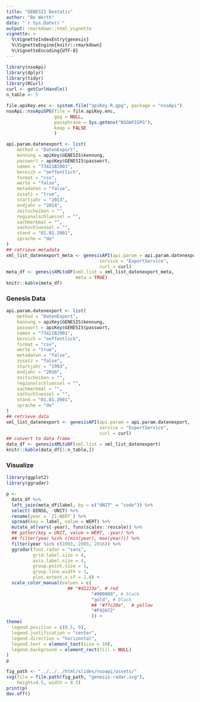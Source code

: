 ```yaml
---
title: "GENESIS Destatis"
author: "Bo Werth"
date: "`r Sys.Date()`"
output: rmarkdown::html_vignette
vignette: >
  %\VignetteIndexEntry{genesis}
  %\VignetteEngine{knitr::rmarkdown}
  %\VignetteEncoding{UTF-8}
---
```


```r
library(nsoApi)
library(dplyr)
library(tidyr)
library(RCurl)
curl <- getCurlHandle()
n_table <- 5
```

```r
file.apiKey.enc <- system.file("apiKey.R.gpg", package = "nsoApi")
nsoApi::nsoApiGPG(file = file.apiKey.enc,
                  gpg = NULL,
                  passphrase = Sys.getenv("NSOAPIGPG"),
                  keep = FALSE
                  )
```


```r
api.param.datenexport <- list(
    method = "DatenExport",
    kennung = apiKey$GENESIS$kennung,
    passwort = apiKey$GENESIS$passwort,
    namen = "73421BJ001",
    bereich = "oeffentlich",
    format = "csv",
    werte = "false",
    metadaten = "false",
    zusatz = "true",
    startjahr = "2013",
    endjahr = "2014",
    zeitscheiben = "",
    regionalschluessel = "",
    sachmerkmal = "",
    sachschluessel = "",
    stand = "01.01.2001",
    sprache = "de"
)
## retrieve metadata
xml_list_datenexport_meta <- genesisAPI(api.param = api.param.datenexport,
                                   service = "ExportService",
                                   curl = curl)
meta_df <- genesisXMLtoDF(xml.list = xml_list_datenexport_meta,
                          meta = TRUE)
knitr::kable(meta_df)
```


### Genesis Data

```r
api.param.datenexport <- list(
    method = "DatenExport",
    kennung = apiKey$GENESIS$kennung,
    passwort = apiKey$GENESIS$passwort,
    namen = "73421BJ001",
    bereich = "oeffentlich",
    format = "csv",
    werte = "true",
    metadaten = "false",
    zusatz = "false",
    startjahr = "1993",
    endjahr = "2016",
    zeitscheiben = "",
    regionalschluessel = "",
    sachmerkmal = "",
    sachschluessel = "",
    stand = "01.01.2001",
    sprache = "de"
)
## retrieve data
xml_list_datenexport <- genesisAPI(api.param = api.param.datenexport,
                                   service = "ExportService",
                                   curl = curl)
## convert to data frame
data_df <- genesisXMLtoDF(xml.list = xml_list_datenexport)
knitr::kable(data_df[1:n_table,])
```

### Visualize

```r
library(ggplot2)
library(ggradar)

p <-
  data_df %>%
  left_join(meta_df$label, by = c("UNIT" = "code")) %>%
  select(-DINSG, -UNIT) %>%
  rename(year = `ZI-WERT`) %>%
  spread(key = label, value = WERT) %>%
  mutate_at(vars(-year), funs(scales::rescale)) %>%
  ## gather(key = UNIT, value = WERT, -year) %>%
  ## filter(year %in% c(min(year), max(year))) %>%
  filter(year %in% c(1993, 2005, 2016)) %>%
  ggradar(font.radar = "sans",
          grid.label.size = 4,
          axis.label.size = 4,
          group.point.size = 1,
          group.line.width = 1,
          plot.extent.x.sf = 1.8) +
  scale_color_manual(values = c(
                       ## "#d2223e", # red
                                "#000000", # black
                                "gold", # black
                                ## "#ffc20e",  # yellow
                                "#F92672"
                                )) +
theme(
  legend.position = c(0.5, 0),
  legend.justification = "center",
  legend.direction = "horizontal",
  legend.text = element_text(size = 10),
  legend.background = element_rect(fill = NULL)
)
p
```

```r
fig_path <- "../../../html/slides/nsoapi/assets/"
svg(file = file.path(fig_path, "genesis-radar.svg"),
    height=4.5, width = 8.5)
print(p)
dev.off()
```
